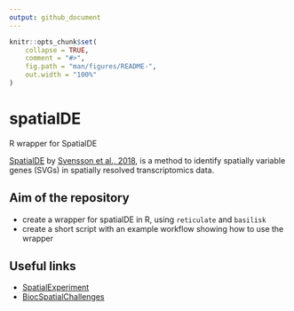 ```yaml
---
output: github_document
---
```


<!-- README.md is generated from README.Rmd. Please edit that file -->

```r
knitr::opts_chunk$set(
    collapse = TRUE,
    comment = "#>",
    fig.path = "man/figures/README-",
    out.width = "100%"
)
```

# spatialDE

<!-- badges: start -->
<!-- badges: end -->

R wrapper for SpatialDE

[SpatialDE](https://github.com/Teichlab/SpatialDE) by [Svensson et al., 2018](https://www.nature.com/articles/nmeth.4636), is a method to identify spatially variable genes (SVGs) in spatially resolved 
transcriptomics data.

## Aim of the repository
- create a wrapper for spatialDE in R, using `reticulate` and `basilisk`
- create a short script with an example workflow showing how to use the wrapper

## Useful links
- [SpatialExperiment](https://github.com/drighelli/SpatialExperiment)
- [BiocSpatialChallenges](https://helenalc.github.io/BiocSpatialChallenges/index.html)

